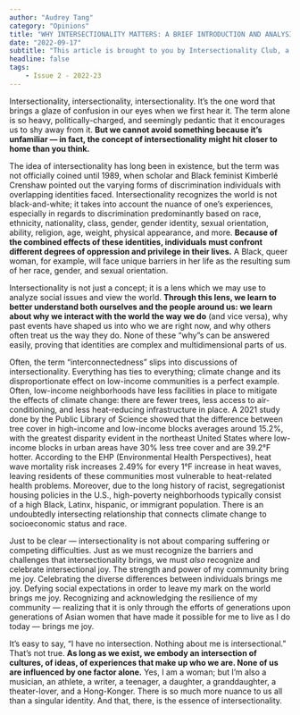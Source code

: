 ```yaml
---
author: "Audrey Tang"
category: "Opinions"
title: "WHY INTERSECTIONALITY MATTERS: A BRIEF INTRODUCTION AND ANALYSIS"
date: "2022-09-17"
subtitle: "This article is brought to you by Intersectionality Club, a group of students passionate about exploring overlapping identities and how these affect an individual’s experiences."
headline: false
tags:
    - Issue 2 - 2022-23
---
```



Intersectionality, intersectionality, intersectionality. It’s the one word that brings a glaze of confusion in our eyes when we first hear it. The term alone is so heavy, politically-charged, and seemingly pedantic that it encourages us to shy away from it. **But we cannot avoid something because it’s unfamiliar — in fact, the concept of intersectionality might hit closer to home than you think.**

The idea of intersectionality has long been in existence, but the term was not officially coined until 1989, when scholar and Black feminist Kimberlé Crenshaw pointed out the varying forms of discrimination individuals with overlapping identities faced. Intersectionality recognizes the world is not black-and-white; it takes into account the nuance of one’s experiences, especially in regards to discrimination predominantly based on race, ethnicity, nationality, class, gender, gender identity, sexual orientation, ability, religion, age, weight, physical appearance, and more. **Because of the combined effects of these identities, individuals must confront different degrees of oppression and privilege in their lives.** A Black, queer woman, for example, will face unique barriers in her life as the resulting sum of her race, gender, and sexual orientation. 

Intersectionality is not just a concept; it is a lens which we may use to analyze social issues and view the world. **Through this lens, we learn to better understand both ourselves and the people around us: we learn about why we interact with the world the way we do** (and vice versa), why past events have shaped us into who we are right now, and why others often treat us the way they do. None of these “why”s can be answered easily, proving that identities are complex and multidimensional parts of us.

Often, the term “interconnectedness” slips into discussions of intersectionality. Everything has ties to everything; climate change and its disproportionate effect on low-income communities is a perfect example. Often, low-income neighborhoods have less facilities in place to mitigate the effects of climate change: there are fewer trees, less access to air-conditioning, and less heat-reducing infrastructure in place. A 2021 study done by the Public Library of Science showed that the difference between tree cover in high-income and low-income blocks averages around 15.2%, with the greatest disparity evident in the northeast United States where low-income blocks in urban areas have 30% less tree cover and are 39.2°F hotter. According to the EHP (Environmental Health Perspectives), heat wave mortality risk increases 2.49% for every 1°F increase in heat waves, leaving residents of these communities most vulnerable to heat-related health problems. Moreover, due to the long history of racist, segregationist housing policies in the U.S., high-poverty neighborhoods typically consist of a high Black, Latinx, hispanic, or immigrant population. There is an undoubtedly intersecting relationship that connects climate change to socioeconomic status and race.

Just to be clear — intersectionality is not about comparing suffering or competing difficulties. Just as we must recognize the barriers and challenges that intersectionality brings, we must _also_ recognize and celebrate intersectional joy. The strength and power of my community bring me joy. Celebrating the diverse differences between individuals brings me joy. Defying social expectations in order to leave my mark on the world brings me joy. Recognizing and acknowledging the resilience of my community — realizing that it is only through the efforts of generations upon generations of Asian women that have made it possible for me to live as I do today — brings me joy. 

It’s easy to say, “I have no intersection. Nothing about me is intersectional.” That’s not true. **As long as we exist, we embody an intersection of cultures, of ideas, of experiences that make up who we are. None of us are influenced by one factor alone.** Yes, I am a woman; but I’m also a musician, an athlete, a writer, a teenager, a daughter, a granddaughter, a theater-lover, and a Hong-Konger. There is so much more nuance to us all than a singular identity. And that, there, is the essence of intersectionality.